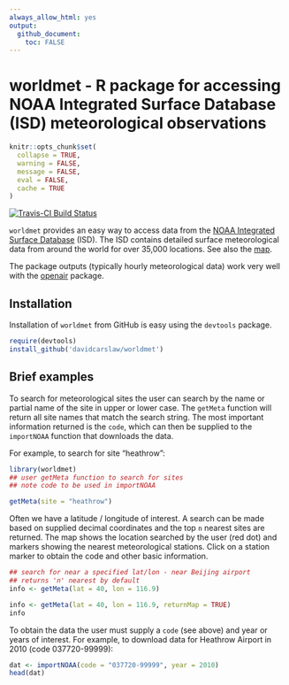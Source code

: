 ```yaml
---
always_allow_html: yes
output: 
  github_document: 
    toc: FALSE
---
```


<!-- Edit the README.Rmd only!!! The README.md is generated automatically from README.Rmd. -->

worldmet - R package for accessing NOAA Integrated Surface Database (ISD) meteorological observations
========================================================


```r
knitr::opts_chunk$set(
  collapse = TRUE,
  warning = FALSE,
  message = FALSE,
  eval = FALSE,
  cache = TRUE
)
```


[![Travis-CI Build Status](https://travis-ci.org/davidcarslaw/worldmet.svg?branch=master)](https://travis-ci.org/davidcarslaw/worldmet)

`worldmet` provides an easy way to access data from the [NOAA Integrated
Surface Database](https://www.ncdc.noaa.gov/isd) (ISD). The ISD contains detailed surface
meteorological data from around the world for over 35,000
locations. See also the
[map](https://gis.ncdc.noaa.gov/map/viewer/#app=cdo&cfg=cdo&theme=hourly&layers=1).

The package outputs (typically hourly meteorological data) work very
well with the [openair](https://github.com/davidcarslaw/openair) package.

## Installation

Installation of `worldmet` from GitHub is easy using the `devtools`
package.

```r
require(devtools)
install_github('davidcarslaw/worldmet')
```

## Brief examples

To search for meteorological sites the user can search by the name or partial name of the site in upper or lower case. The `getMeta` function will return all site names that match the search string. The most important information returned is the `code`, which can then be supplied to the `importNOAA` function that downloads the data.

For example, to search for site "heathrow":

```r
library(worldmet)
## user getMeta function to search for sites
## note code to be used in importNOAA

getMeta(site = "heathrow")
```

Often we have a latitude / longitude of interest. A search can be made based on supplied decimal coordinates and the top `n` nearest sites are returned. The map shows the location searched by the user (red dot) and markers showing the nearest meteorological stations. Click on a station marker to obtain the code and other basic information.

```r
## search for near a specified lat/lon - near Beijing airport
## returns 'n' nearest by default
info <- getMeta(lat = 40, lon = 116.9)
```

```r
info <- getMeta(lat = 40, lon = 116.9, returnMap = TRUE)
info
```


To obtain the data the user must supply a `code` (see above) and year or years of interest. For example, to download data for Heathrow Airport in 2010 (code 037720-99999):

```r
dat <- importNOAA(code = "037720-99999", year = 2010)
head(dat)
```
